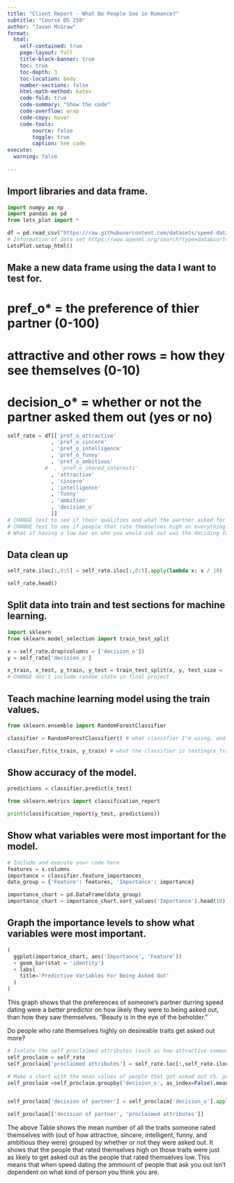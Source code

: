 ```yaml
---
title: "Client Report - What Do People See in Romance?"
subtitle: "Course DS 250"
author: "Jason McGraw"
format:
  html:
    self-contained: true
    page-layout: full
    title-block-banner: true
    toc: true
    toc-depth: 3
    toc-location: body
    number-sections: false
    html-math-method: katex
    code-fold: true
    code-summary: "Show the code"
    code-overflow: wrap
    code-copy: hover
    code-tools:
        source: false
        toggle: true
        caption: See code
execute: 
  warning: false
    
---
```


## Import libraries and data frame.
```python
import numpy as np
import pandas as pd
from lets_plot import *

df = pd.read_csv("https://raw.githubusercontent.com/datasets/speed-dating/refs/heads/main/data/speed-dating.csv")
# Information of data set https://www.openml.org/search?type=data&sort=runs&id=40536&status=active
LetsPlot.setup_html()
```

## Make a new data frame using the data I want to test for.

# pref_o* = the preference of thier partner (0-100)
# attractive and other rows = how they see themselves (0-10)
# decision_o* = whether or not the partner asked them out (yes or no)
```python

self_rate = df[['pref_o_attractive'
              , 'pref_o_sincere'
              , 'pref_o_intelligence'
              , 'pref_o_funny'
              , 'pref_o_ambitious'
            #  , 'pref_o_shared_interests'
              , 'attractive'
              , 'sincere'
              , 'intelligence'
              , 'funny'
              , 'ambition'
              , 'decision_o'
              ]]
# CHANGE test to see if their qualities and what the partner asked for lead to the partner choosing them
# CHANGE test to see if people that rate themselves high on everything were more or less likely than people that rated themselves as low (to see acuracy of their traits)
# What if having a low bar on who you would ask out was the deciding factor
```

## Data clean up
```python
self_rate.iloc[:,0:5] = self_rate.iloc[:,0:5].apply(lambda x: x / 10)

self_rate.head()
```

## Split data into train and test sections for machine learning.
```python
import sklearn
from sklearn.model_selection import train_test_split

x = self_rate.drop(columns = ['decision_o'])
y = self_rate['decision_o']

x_train, x_test, y_train, y_test = train_test_split(x, y, test_size = .2)
# CHANGE don't include random state in final project
```

## Teach machine learning model using the train values.
```python
from sklearn.ensemble import RandomForestClassifier

classifier = RandomForestClassifier() # what classifier I'm using, and it's params

classifier.fit(x_train, y_train) # what the classifier is testing(x_train) and predicting(y_train)
```

## Show accuracy of the model.
```python
predictions = classifier.predict(x_test)

from sklearn.metrics import classification_report

print(classification_report(y_test, predictions))
```

## Show what variables were most important for the model.
```python
# Include and execute your code here
features = x.columns
importance = classifier.feature_importances_
data_group = {'Feature': features, 'Importance': importance}

importance_chart = pd.DataFrame(data_group)
importance_chart = importance_chart.sort_values('Importance').head(10)
```
## Graph the importance levels to show what variables were most important.
```python
(
  ggplot(importance_chart, aes('Importance', 'Feature')) 
  + geom_bar(stat = 'identity')
  + labs(
    title='Predictive Variables For Being Asked Out'
  )
)
```
This graph shows that the preferences of someone's partner durring speed dating were a better predictor on how likely they were to being asked out, than how they saw themselves. "Beauty is in the eye of the beholder."

Do people who rate themselves highly on desireable traits get asked out more?

```python
# Isolate the self proclaimed attributes (such as how attractive someone thinks they are)
self_proclaim = self_rate
self_proclaim['proclaimed attributes'] = self_rate.loc[:,self_rate.iloc[:,5:10].columns].sum(axis = 1)
```

```python
# Make a chart with the mean values of people that got asked out VS. people that didn't.
self_proclaim =self_proclaim.groupby('decision_o', as_index=False).mean()


self_proclaim['decision of partner'] = self_proclaim['decision_o'].apply(lambda x: 'yes' if x == 1 else 'no')

self_proclaim[['decision of partner', 'proclaimed attributes']]
```
The above Table shows the mean number of all the traits someone rated themselves with (out of how attractive, sincere, intelligent, funny, and ambitious they were) grouped by whether or not they were asked out. It shows that the people that rated themselves high on those traits were just as likely to get asked out as the people that rated themselves low. This means that when speed dating the ammount of people that ask you out isn't dependent on what kind of person you think you are.